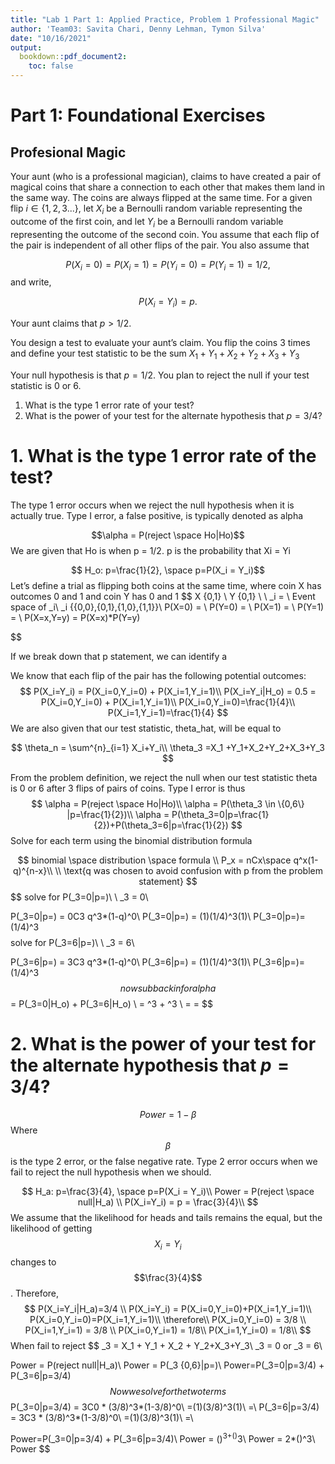 ```yaml
---
title: "Lab 1 Part 1: Applied Practice, Problem 1 Professional Magic"
author: 'Team03: Savita Chari, Denny Lehman, Tymon Silva'
date: "10/16/2021"
output:
  bookdown::pdf_document2: 
    toc: false
---
```


# Part 1: Foundational Exercises
## Profesional Magic 

Your aunt (who is a professional magician), claims to have created a pair of magical coins that share a  connection to each other that makes them land in the same way.  The coins are always flipped at the same time.  For a given flip $i \in \{1,2,3...\}$, let $X_i$ be a Bernoulli random variable representing the outcome of the first coin, and let $Y_i$ be a Bernoulli random variable representing the outcome of the second coin.  You assume that each flip of the pair is independent of all other flips of the pair.  You also assume that

$$P(X_i=0)= P(X_i = 1) = P(Y_i=0) = P(Y_i = 1) = 1/2,$$
and write,

$$P(X_i = Y_i) = p.$$

Your aunt claims that $p > 1/2$.

You design a test to evaluate your aunt's claim.  You flip the coins 3 times and define your test statistic to be the sum $X_1 + Y_1 + X_2 + Y_2 + X_3 + Y_3$

Your null hypothesis is that $p=1/2$.  You plan to reject the null if your test statistic is 0 or 6.


1. What is the type 1 error rate of your test?
2. What is the power of your test for the alternate hypothesis that $p=3/4$?

# 1. What is the type 1 error rate of the test?

The type 1 error occurs when we reject the null hypothesis when it is actually true. Type I error, a false positive, is typically denoted as alpha

$$\alpha = P(reject \space Ho|Ho)$$
We are given that Ho is when p = 1/2. p is the probability that Xi = Yi

$$ H_o: p=\frac{1}{2}, \space p=P(X_i = Y_i)$$
Let's define a trial as flipping both coins at the same time, where coin X has outcomes 0 and 1 and coin Y has 0 and 1
$$
X \in \{0,1\} \\
Y \in \{0,1\} \\
\text{Probability of a trial}\\
\theta_i = \text{outcome of two coin flips}\\
Event \space space \space of \space \theta_i\\
\theta_i \in \{\{0,0\},\{0,1\},\{1,0\},\{1,1\}\}\\
P(X=0) = \frac{1}{2} \\
P(Y=0) = \frac{1}{2} \\
P(X=1) = \frac{1}{2} \\
P(Y=1) = \frac{1}{2} \\
P(X=x,Y=y) = P(X=x)*P(Y=y)

$$

If we break down that p statement, we can identify a 

We know that each flip of the pair has the following potential outcomes:
$$
P(X_i=Y_i) = P(X_i=0,Y_i=0) + P(X_i=1,Y_i=1)\\
P(X_i=Y_i|H_o) = 0.5 = P(X_i=0,Y_i=0) + P(X_i=1,Y_i=1)\\
P(X_i=0,Y_i=0)=\frac{1}{4}\\
P(X_i=1,Y_i=1)=\frac{1}{4}
$$
We are also given that our test statistic, theta_hat, will be equal to 

$$
\theta_n = \sum^{n}_{i=1}  X_i+Y_i\\
\theta_3 =X_1 +Y_1+X_2+Y_2+X_3+Y_3
$$

From the problem definition, we reject the null when our test statistic theta is 0 or 6 after 3 flips of pairs of coins. Type I error is thus
$$
\alpha = P(reject \space Ho|Ho)\\
\alpha = P(\theta_3 \in \{0,6\} |p=\frac{1}{2})\\
\alpha = P(\theta_3=0|p=\frac{1}{2})+P(\theta_3=6|p=\frac{1}{2})
$$
Solve for each term using the binomial distribution formula

$$
binomial \space distribution \space formula \\
P_x = nCx\space q^x(1-q)^{n-x}\\ \\
\text{q was chosen to avoid confusion with p from the problem statement}
$$
$$
solve \space for \space P(\theta_3=0|p=\frac{1}{2})\\
\text{where q is P(X_i=0,Y_i=0)=1/4}\\
\theta_3 = 0\text{ means that after 3 three trials, the test statistic has value of 0 (all 0's) }\\

P(\theta_3=0|p=\frac{1}{2}) = 0C3 \space q^3*(1-q)^0\\
P(\theta_3=0|p=\frac{1}{2}) = (1)(1/4)^3(1)\\
P(\theta_3=0|p=\frac{1}{2})=(1/4)^3
$$
$$
solve \space for \space P(\theta_3=6|p=\frac{1}{2})\\
\text{where q is P(X_i=1,Y_i=1)=1/4}\\
\theta_3 = 6\text{ means after all three trials, the test statistic has the value of 6 (all 1's)}\\

P(\theta_3=6|p=\frac{1}{2}) = 3C3 \space q^3*(1-q)^0\\
P(\theta_3=6|p=\frac{1}{2}) = (1)(1/4)^3(1)\\
P(\theta_3=6|p=\frac{1}{2})=(1/4)^3
$$
now sub back in for alpha
$$
\alpha = P(\theta_3=0|H_o) + P(\theta_3=6|H_o) \\
\alpha = \frac{1}{4}^3 + \frac{1}{4}^3 \\
\alpha = \frac{2}{64} = \frac{1}{32}
$$




# 2. What is the power of your test for the alternate hypothesis that $p=3/4$?

$$Power = 1 - \beta $$
Where $$\beta$$ is the type 2 error, or the false negative rate. Type 2 error occurs when we fail to reject the null hypothesis when we should.

$$
H_a: p=\frac{3}{4}, \space p=P(X_i = Y_i)\\
Power = P(reject \space null|H_a) \\
P(X_i=Y_i) = p = \frac{3}{4}\\
$$
We assume that the likelihood for heads and tails remains the equal, but the likelihood of getting $$X_i = Y_i$$ changes to $$\frac{3}{4}$$. Therefore, 
$$
P(X_i=Y_i|H_a)=3/4 \\
P(X_i=Y_i) = P(X_i=0,Y_i=0)+P(X_i=1,Y_i=1)\\
P(X_i=0,Y_i=0)=P(X_i=1,Y_i=1)\\
\therefore\\
P(X_i=0,Y_i=0) = 3/8 \\
P(X_i=1,Y_i=1) = 3/8 \\
P(X_i=0,Y_i=1) = 1/8\\
P(X_i=1,Y_i=0) = 1/8\\
$$
When fail to reject
$$
\theta_3 = X_1 + Y_1 + X_2 + Y_2+X_3+Y_3\\
\text{reject Ho when } \theta_3 = 0 \space or \space  \theta_3 = 6\\

Power = P(reject \space null|H_a)\\
Power = P(\theta_3 \in \{0,6\}|p=\frac{3}{4})\\
Power=P(\theta_3=0|p=3/4) + P(\theta_3=6|p=3/4)
$$
Now we solve for the two terms
$$
P(\theta_3=0|p=3/4) = 3C0 * (3/8)^3*(1-3/8)^0\\
=(1)(3/8)^3(1)\\
=\frac{27}{512}\\
P(\theta_3=6|p=3/4) = 3C3 * (3/8)^3*(1-3/8)^0\\
=(1)(3/8)^3(1)\\
=\frac{27}{512}\\

$$
$$Power=P(\theta_3=0|p=3/4) + P(\theta_3=6|p=3/4)\\
Power = (\frac{3}{8})^3+(\frac{3}{8})^3\\
Power = 2*(\frac{3}{8})^3\\
Power \approx 0.105
$$


